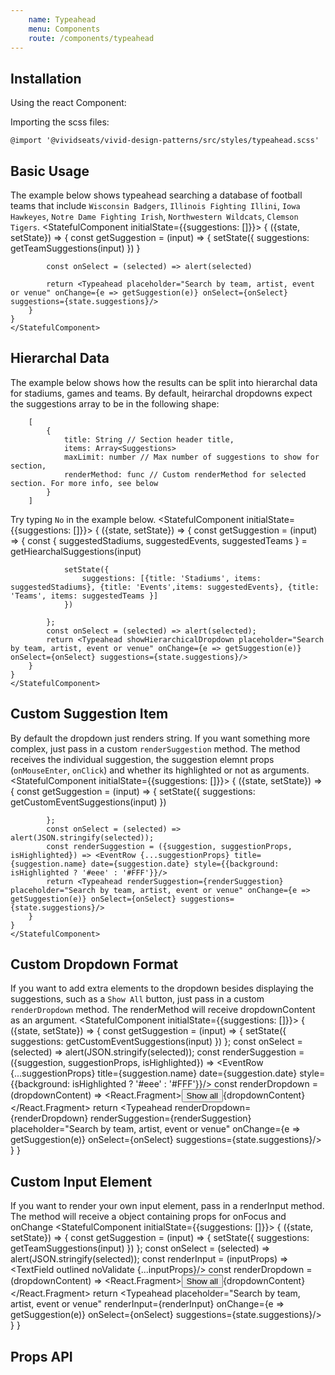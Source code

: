```yaml
---
    name: Typeahead
    menu: Components
    route: /components/typeahead
---
```



## Installation

Using the react Component:


Importing the scss files:

    @import '@vividseats/vivid-design-patterns/src/styles/typeahead.scss'

## Basic Usage
The example below shows typeahead searching a database of football teams that include `Wisconsin Badgers`, `Illinois Fighting Illini`, `Iowa Hawkeyes`, `Notre Dame Fighting Irish`, `Northwestern Wildcats`, `Clemson Tigers`.
<Playground>
    <StatefulComponent initialState={{suggestions: []}}>
    {
        ({state, setState}) => {
            const getSuggestion = (input) => {
                setState({
                     suggestions: getTeamSuggestions(input)
                 })
            }

            const onSelect = (selected) => alert(selected)

            return <Typeahead placeholder="Search by team, artist, event or venue" onChange={e => getSuggestion(e)} onSelect={onSelect} suggestions={state.suggestions}/>
        }
    }
    </StatefulComponent>
</Playground>


## Hierarchal Data
The example below shows how the results can be split into hierarchal data for stadiums, games and teams. By default, heirarchal dropdowns expect the suggestions array to be in the following shape:

        [
            {
                title: String // Section header title,
                items: Array<Suggestions>
                maxLimit: number // Max number of suggestions to show for section,
                renderMethod: func // Custom renderMethod for selected section. For more info, see below
            }
        ]

Try typing `No` in the example below.
<Playground>
    <StatefulComponent initialState={{suggestions: []}}>
    {
        ({state, setState}) => {
            const getSuggestion = (input) => {
                const { suggestedStadiums, suggestedEvents, suggestedTeams } = getHiearchalSuggestions(input)

                setState({
                    suggestions: [{title: 'Stadiums', items: suggestedStadiums}, {title: 'Events',items: suggestedEvents}, {title: 'Teams', items: suggestedTeams }]
                })

            };
            const onSelect = (selected) => alert(selected);
            return <Typeahead showHierarchicalDropdown placeholder="Search by team, artist, event or venue" onChange={e => getSuggestion(e)} onSelect={onSelect} suggestions={state.suggestions}/>
        }
    }
    </StatefulComponent>
</Playground>


## Custom Suggestion Item
By default the dropdown just renders string. If you want something more complex, just pass in a custom `renderSuggestion` method. The method receives the individual suggestion, the suggestion elemnt props (`onMouseEnter`, `onClick`) and whether its highlighted or not as arguments.
<Playground>
    <StatefulComponent initialState={{suggestions: []}}>
    {
        ({state, setState}) => {
            const getSuggestion = (input) => {
                setState({
                    suggestions: getCustomEventSuggestions(input)
                })

            };
            const onSelect = (selected) => alert(JSON.stringify(selected));
            const renderSuggestion = ({suggestion, suggestionProps, isHighlighted}) => <EventRow {...suggestionProps} title={suggestion.name} date={suggestion.date} style={{background: isHighlighted ? '#eee' : '#FFF'}}/>
            return <Typeahead renderSuggestion={renderSuggestion} placeholder="Search by team, artist, event or venue" onChange={e => getSuggestion(e)} onSelect={onSelect} suggestions={state.suggestions}/>
        }
    }
    </StatefulComponent>
</Playground>

## Custom Dropdown Format
If you want to add extra elements to the dropdown besides displaying the suggestions, such as a `Show All` button, just pass in a custom `renderDropdown` method. The renderMethod will receive dropdownContent as an argument.
<Playground>
    <StatefulComponent initialState={{suggestions: []}}>
    {
        ({state, setState}) => {
        const getSuggestion = (input) => {
            setState({
                suggestions: getCustomEventSuggestions(input)
            })
        };
        const onSelect = (selected) => alert(JSON.stringify(selected));
        const renderSuggestion = ({suggestion, suggestionProps, isHighlighted}) => <EventRow {...suggestionProps} title={suggestion.name} date={suggestion.date} style={{background: isHighlighted ? '#eee' : '#FFF'}}/>
        const renderDropdown = (dropdownContent) => <React.Fragment><Button importance="text">Show all</Button>{dropdownContent}</React.Fragment>
        return <Typeahead renderDropdown={renderDropdown} renderSuggestion={renderSuggestion} placeholder="Search by team, artist, event or venue" onChange={e => getSuggestion(e)} onSelect={onSelect} suggestions={state.suggestions}/>
        }
    }
    </StatefulComponent>
</Playground>


## Custom Input Element
If you want to render your own input element, pass in a renderInput method. The method will receive a object containing props for onFocus and onChange
<Playground>
    <StatefulComponent initialState={{suggestions: []}}>
        {
            ({state, setState}) => {
                const getSuggestion = (input) => {
                setState({
                    suggestions: getTeamSuggestions(input)
                })
            };
            const onSelect = (selected) => alert(JSON.stringify(selected));
            const renderInput = (inputProps) => <TextField outlined noValidate {...inputProps}/>
            const renderDropdown = (dropdownContent) => <React.Fragment><Button importance="text">Show all</Button>{dropdownContent}</React.Fragment>
            return <Typeahead placeholder="Search by team, artist, event or venue" renderInput={renderInput} onChange={e => getSuggestion(e)} onSelect={onSelect} suggestions={state.suggestions}/>
        }
    }
</StatefulComponent>
</Playground>

## Props API
<PropsTable of={Typeahead}/>
